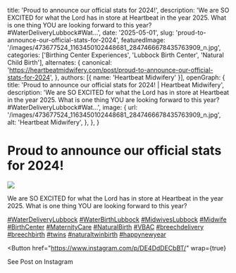   title: 'Proud to announce our official stats for 2024!',
  description: 'We are SO EXCITED for what the Lord has in store at Heartbeat in the year 2025. What is one thing YOU are looking forward to this year?#WaterDeliveryLubbock#Wat...',
  date: '2025-05-01',
  slug: 'proud-to-announce-our-official-stats-for-2024',
  featuredImage: '/images/473677524_1163450102448681_2847466678435763909_n.jpg',
  categories: ['Birthing Center Experiences', 'Lubbock Birth Center', 'Natural Child Birth'],
  alternates: {
    canonical: 'https://heartbeatmidwifery.com/post/proud-to-announce-our-official-stats-for-2024',
  },
  authors: [{ name: 'Heartbeat Midwifery' }],
  openGraph: {
    title: 'Proud to announce our official stats for 2024! | Heartbeat Midwifery',
    description: 'We are SO EXCITED for what the Lord has in store at Heartbeat in the year 2025. What is one thing YOU are looking forward to this year?#WaterDeliveryLubbock#Wat...',
    image: {
      url: '/images/473677524_1163450102448681_2847466678435763909_n.jpg',
      alt: 'Heartbeat Midwifery',
    },
  },
}


# Proud to announce our official stats for 2024!

<Image
  src="/images/473677524_1163450102448681_2847466678435763909_n.jpg"
  size="large"
  wrap={true}
/>

We are SO EXCITED for what the Lord has in store at Heartbeat in the year 2025. What is one thing YOU are looking forward to this year?

[#WaterDeliveryLubbock](https://www.instagram.com/explore/tags/waterdeliverylubbock/) [#WaterBirthLubbock](https://www.instagram.com/explore/tags/waterbirthlubbock/) [#MidwivesLubbock](https://www.instagram.com/explore/tags/midwiveslubbock/) [#Midwife](https://www.instagram.com/explore/tags/midwife/) [#BirthCenter](https://www.instagram.com/explore/tags/birthcenter/) [#MaternityCare](https://www.instagram.com/explore/tags/maternitycare/) [#NaturalBirth](https://www.instagram.com/explore/tags/naturalbirth/) [#VBAC](https://www.instagram.com/explore/tags/vbac/) [#breechdelivery](https://www.instagram.com/explore/tags/breechdelivery/) [#breechbirth](https://www.instagram.com/explore/tags/breechbirth/) [#twins](https://www.instagram.com/explore/tags/twins/) [#naturaltwinbirth](https://www.instagram.com/explore/tags/naturaltwinbirth/) [#happynewyear](https://www.instagram.com/explore/tags/happynewyear/)

<Button
  href="https://www.instagram.com/p/DE4DdDECbBT/"
  wrap={true}
>
  See Post on Instagram
</Button>
